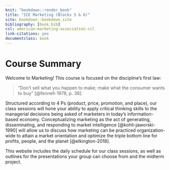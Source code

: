 ```yaml
--- 
knit: "bookdown::render_book"
title: "ICE Marketing (Blocks 5 & 6)"
site: bookdown::bookdown_site
bibliography: [book.bib]
csl: american-marketing-association.csl
link-citations: yes
documentclass: book
---
```


# Course Summary {-}

Welcome to Marketing! This course is focused on the discipline's first law:

> “Don't sell what you happen to make; make what the consumer wants to buy”
[@fennell-1978, p. 38]. 

Structured according to 4 Ps (product, price, promotion, and place), our class
sessions will hone your ability to apply critical thinking skills to the
managerial decisions being asked of marketers in today's information-based
economy. Conceptualizing marketing as the act of generating, disseminating, and
responding to market intelligence [@kohli-jaworski-1990] will allow us to
discuss how marketing can be practiced organization-wide to attain a market
orientation and optimize the triple bottom line for profits, people, and the
planet [@elkington-2018].

This website includes the daily schedule for our class sessions, as well as
outlines for the presentations your group can choose from and the midterm
project.